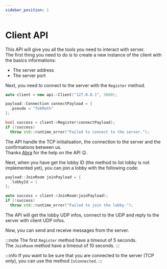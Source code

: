```yaml
---
sidebar_position: 1
---
```


# Client API

This API will give you all the tools you need to interact with server.\
The first thing you need to do is to create a new instance of the client with the basics informations:
- The server address
- The server port

Next, you need to connect to the server with the `Register` method.

```cpp
auto client = new api::Client("127.0.0.1", 5000);

payload::Connection connectPayload = {
  .pseudo = "TekMath"
};

bool success = client->Register(connectPayload);
if (!success)
  throw std::runtime_error("Failed to connect to the server.");
```

The API handle the TCP initialisation, the connection to the server and the confirmations between us.\
Thanks [Abra](/docs/libraries/abra) for the help on the API 😉.

Next, when you have get the lobby ID (the method to list lobby is not implemented yet), you can join a lobby with the following code:

```cpp
payload::JoinRoom joinPayload = {
  .lobbyId = 1
};

auto success = client->JoinRoom(joinPayload);
if (!success)
  throw std::runtime_error("Failed to join the lobby.");
```

The API will get the lobby UDP infos, connect to the UDP and reply to the server with client UDP infos.

Now, you can send and receive messages from the server.

:::note
The first `Register` method have a timeout of 5 seconds.\
The `JoinRoom` method have a timeout of 10 seconds.
:::

:::info
If you want to be sure that you are connected to the server (TCP only), you can use the method `IsConnected`.
:::
